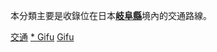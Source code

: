 {{Catnav|頁面分類|各種主題的頁面分類|按國家分類|各國交通|日本交通}}
{{Catnav|頁面分類|人类社会|交通|各國交通|日本交通}}

本分類主要是收錄位在日本'''[[岐阜縣|岐阜縣]]'''境內的交通路線。
{{日本行政區劃分類導航|交通}}
{{commons category|Transport in Gifu prefecture}}

[[Category:岐阜縣|交通]]
[[Category:中部地方交通|* Gifu]]
[[Category:日本各都道府縣交通|Gifu]]